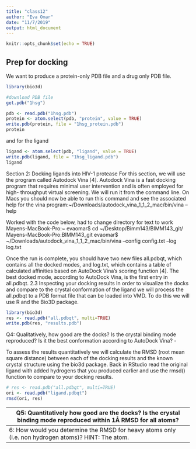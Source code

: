 ```yaml
---
title: "class12"
author: "Eva Omar"
date: "11/7/2019"
output: html_document
---
```


```r
knitr::opts_chunk$set(echo = TRUE)
```


## Prep for docking
We want to produce a protein-only PDB file and a drug only PDB file.
```r
library(bio3d)

#download PDB file
get.pdb("1hsg")
```
```r
pdb <- read.pdb("1hsg.pdb")
protein <- atom.select(pdb, "protein", value = TRUE)
write.pdb(protein, file = "1hsg_protein.pdb")
protein
```

and for the ligand
```r
ligand <- atom.select(pdb, "ligand", value = TRUE)
write.pdb(ligand, file = "1hsg_ligand.pdb")
ligand

```

Section 2: Docking ligands into HIV-1 protease
For this section, we will use the program called Autodock Vina [4]. Autodock Vina is a fast docking program that requires minimal user intervention and is often employed for high- throughput virtual screening. We will run it from the command line.
On Macs you should now be able to run this command and see the associated help for the vina program:~/Downloads/autodock_vina_1_1_2_mac/bin/vina --help

Worked with the code below, had to change directory for text to work
Mayens-MacBook-Pro:~ evaomar$ cd ~/Desktop/Bimm143/BIMM143_git/
Mayens-MacBook-Pro:BIMM143_git evaomar$ ~/Downloads/autodock_vina_1_1_2_mac/bin/vina --config config.txt --log log.txt




Once the run is complete, you should have two new files all.pdbqt, which contains all the docked modes, and log.txt, which contains a table of calculated affinities based on AutoDock Vina's scoring function [4]. The best docked mode, according to AutoDock Vina, is the first entry in all.pdbqt.
2.3 Inspecting your docking results
In order to visualize the docks and compare to the crystal conformation of the ligand we will process the all.pdbqt to a PDB format file that can be loaded into VMD. To do this we will use R and the Bio3D package.

```r
library(bio3d)
res <- read.pdb("all.pdbqt", multi=TRUE)
write.pdb(res, "results.pdb")
```

 Q4: Qualitatively, how good are the docks? Is the crystal binding mode reproduced? Is it the best conformation according to AutoDock Vina?
 - 
 
 
To assess the results quantitatively we will calculate the RMSD (root mean square distance)
between each of the docking results and the known crystal structure using the bio3d package. Back in RStudio read the original ligand with added hydrogens that you produced earlier and
use the rmsd() function to compare to your docking results.

```r
# res <- read.pdb("all.pdbqt", multi=TRUE)
ori <- read.pdb("ligand.pdbqt")
rmsd(ori, res)
```

 Q5: Quantitatively how good are the docks? Is the crystal binding mode reproduced within 1Å RMSD for all atoms?
 -
Q6: How would you determine the RMSD for heavy atoms only (i.e. non hydrogen atoms)? HINT: The atom.
-
 
 
 
